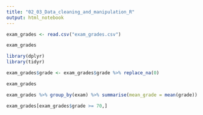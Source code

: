 ```yaml
---
title: "02_03_Data_cleaning_and_manipulation_R"
output: html_notebook
---
```


```r
exam_grades <- read.csv("exam_grades.csv")
```

```r
exam_grades
```

```r
library(dplyr)
library(tidyr)
```

```r
exam_grades$grade <- exam_grades$grade %>% replace_na(0)
```

```r
exam_grades
```

```r
exam_grades %>% group_by(exam) %>% summarise(mean_grade = mean(grade))
```

```r
exam_grades[exam_grades$grade >= 70,]
```

